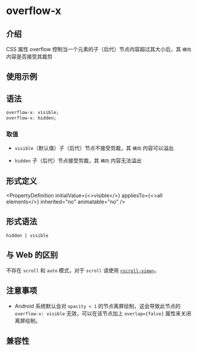 # overflow-x

## 介绍

CSS 属性 overflow 控制当一个元素的子（后代）节点内容超过其大小后，其 `横向` 内容是否接受其裁剪

## 使用示例


<Go
  example="css-api"
  defaultFile="src/overflow-x/App.tsx"
  img="/assets/doc/css/overflow.jpg"
  entry="src/overflow-x"
  defaultEntryFile="dist/overflow-x.lynx.bundle"
/>

## 语法

```css
overflow-x: visible;
overflow-x: hidden;
```

### 取值

- `visible`（默认值）子（后代）节点不接受剪裁，其 `横向` 内容可以溢出

- `hidden` 子（后代）节点接受剪裁，其 `横向` 内容无法溢出

## 形式定义


<PropertyDefinition
  initialValue={<>visible</>}
  appliesTo={<>all elements</>}
  inherited="no"
  animatable="no"
/>

## 形式语法

```
hidden | visible
```

## 与 Web 的区别

不存在 `scroll` 和 `auto` 模式，对于 `scroll` 请使用 [`<scroll-view>`](api/elements/built-in/scroll-view)。

## 注意事项

- Android 系统默认会对 `opacity < 1` 的节点离屏绘制，这会导致此节点的 `overflow-x: visible` 无效，可以在该节点加上 `overlap={false}` 属性来关闭离屏绘制。

## 兼容性


<LegacyCompatTable metadata="css/properties/overflow-x" />
